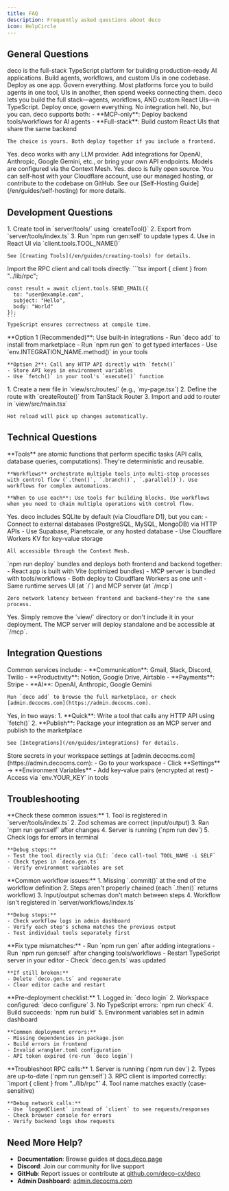 ```yaml
---
title: FAQ
description: Frequently asked questions about deco
icon: HelpCircle
---
```



## General Questions

<AccordionGroup>
  <Accordion title="What is deco?" icon="Info" client:load>
    deco is the full-stack TypeScript platform for building production-ready AI applications. Build agents, workflows, and custom UIs in one codebase. Deploy as one app. Govern everything.
  </Accordion>

  <Accordion title="How is deco different from other AI platforms?" icon="Zap" client:load>
    Most platforms force you to build agents in one tool, UIs in another, then spend weeks connecting them. deco lets you build the full stack—agents, workflows, AND custom React UIs—in TypeScript. Deploy once, govern everything. No integration hell.
  </Accordion>

  <Accordion title="Do I need a frontend?" icon="Monitor" client:load>
    No, but you can. deco supports both:
    - **MCP-only**: Deploy backend tools/workflows for AI agents
    - **Full-stack**: Build custom React UIs that share the same backend

    The choice is yours. Both deploy together if you include a frontend.
  </Accordion>

  <Accordion title="Can I use OpenAI, Anthropic, or my own model?" icon="Bot" client:load>
    Yes. deco works with any LLM provider. Add integrations for OpenAI, Anthropic, Google Gemini, etc., or bring your own API endpoints. Models are configured via the Context Mesh.
  </Accordion>

  <Accordion title="Is deco open source?" icon="Code" client:load>
    Yes. deco is fully open source. You can self-host with your Cloudflare account, use our managed hosting, or contribute to the codebase on GitHub. See our [Self-Hosting Guide](/en/guides/self-hosting) for more details.
  </Accordion>
</AccordionGroup>

## Development Questions

<AccordionGroup>
  <Accordion title="How do I add a new tool?" icon="Wrench" client:load>
    1. Create tool in `server/tools/` using `createTool()`
    2. Export from `server/tools/index.ts`
    3. Run `npm run gen:self` to update types
    4. Use in React UI via `client.tools.TOOL_NAME()`
    
    See [Creating Tools](/en/guides/creating-tools) for details.
  </Accordion>

  <Accordion title="How do I call backend tools from my React UI?" icon="Monitor" client:load>
    Import the RPC client and call tools directly:
    ```tsx
    import { client } from "../lib/rpc";
    
    const result = await client.tools.SEND_EMAIL({
      to: "user@example.com",
      subject: "Hello",
      body: "World"
    });
    ```
    TypeScript ensures correctness at compile time.
  </Accordion>

  <Accordion title="How do I connect to an external API?" icon="Globe" client:load>
    **Option 1 (Recommended)**: Use built-in integrations
    - Run `deco add` to install from marketplace
    - Run `npm run gen` to get typed interfaces
    - Use `env.INTEGRATION_NAME.method()` in your tools
    
    **Option 2**: Call any HTTP API directly with `fetch()`
    - Store API keys in environment variables
    - Use `fetch()` in your tool's `execute()` function
  </Accordion>

  <Accordion title="How do I add a new page to my UI?" icon="Layout" client:load>
    1. Create a new file in `view/src/routes/` (e.g., `my-page.tsx`)
    2. Define the route with `createRoute()` from TanStack Router
    3. Import and add to router in `view/src/main.tsx`
    
    Hot reload will pick up changes automatically.
  </Accordion>
</AccordionGroup>

## Technical Questions

<AccordionGroup>
  <Accordion title="What's the difference between tools and workflows?" icon="Settings" client:load>
    **Tools** are atomic functions that perform specific tasks (API calls, database queries, computations). They're deterministic and reusable.
    
    **Workflows** orchestrate multiple tools into multi-step processes with control flow (`.then()`, `.branch()`, `.parallel()`). Use workflows for complex automations.
    
    **When to use each**: Use tools for building blocks. Use workflows when you need to chain multiple operations with control flow.
  </Accordion>

  <Accordion title="Can I use my own database?" icon="Database" client:load>
    Yes. deco includes SQLite by default (via Cloudflare D1), but you can:
    - Connect to external databases (PostgreSQL, MySQL, MongoDB) via HTTP APIs
    - Use Supabase, Planetscale, or any hosted database
    - Use Cloudflare Workers KV for key-value storage
    
    All accessible through the Context Mesh.
  </Accordion>

  <Accordion title="How does the full-stack deployment work?" icon="Rocket" client:load>
    `npm run deploy` bundles and deploys both frontend and backend together:
    - React app is built with Vite (optimized bundles)
    - MCP server is bundled with tools/workflows
    - Both deploy to Cloudflare Workers as one unit
    - Same runtime serves UI (at `/`) and MCP server (at `/mcp`)
    
    Zero network latency between frontend and backend—they're the same process.
  </Accordion>

  <Accordion title="Can I deploy only the backend (no UI)?" icon="Server" client:load>
    Yes. Simply remove the `view/` directory or don't include it in your deployment. The MCP server will deploy standalone and be accessible at `/mcp`.
  </Accordion>
</AccordionGroup>

## Integration Questions

<AccordionGroup>
  <Accordion title="Which integrations are available?" icon="Link" client:load>
    Common services include:
    - **Communication**: Gmail, Slack, Discord, Twilio
    - **Productivity**: Notion, Google Drive, Airtable
    - **Payments**: Stripe
    - **AI**: OpenAI, Anthropic, Google Gemini
    
    Run `deco add` to browse the full marketplace, or check [admin.decocms.com](https://admin.decocms.com).
  </Accordion>

  <Accordion title="Can I create custom integrations?" icon="Code" client:load>
    Yes, in two ways:
    1. **Quick**: Write a tool that calls any HTTP API using `fetch()`
    2. **Publish**: Package your integration as an MCP server and publish to the marketplace
    
    See [Integrations](/en/guides/integrations) for details.
  </Accordion>

  <Accordion title="How do I manage API keys and secrets?" icon="Key" client:load>
    Store secrets in your workspace settings at [admin.decocms.com](https://admin.decocms.com):
    - Go to your workspace
    - Click **Settings** → **Environment Variables**
    - Add key-value pairs (encrypted at rest)
    - Access via `env.YOUR_KEY` in tools
  </Accordion>
</AccordionGroup>

## Troubleshooting

<AccordionGroup>
  <Accordion title="My tool isn't working" icon="AlertCircle" client:load>
    **Check these common issues:**
    1. Tool is registered in `server/tools/index.ts`
    2. Zod schemas are correct (input/output)
    3. Ran `npm run gen:self` after changes
    4. Server is running (`npm run dev`)
    5. Check logs for errors in terminal
    
    **Debug steps:**
    - Test the tool directly via CLI: `deco call-tool TOOL_NAME -i SELF`
    - Check types in `deco.gen.ts`
    - Verify environment variables are set
  </Accordion>

  <Accordion title="My workflow isn't executing" icon="AlertTriangle" client:load>
    **Common workflow issues:**
    1. Missing `.commit()` at the end of the workflow definition
    2. Steps aren't properly chained (each `.then()` returns workflow)
    3. Input/output schemas don't match between steps
    4. Workflow isn't registered in `server/workflows/index.ts`
    
    **Debug steps:**
    - Check workflow logs in admin dashboard
    - Verify each step's schema matches the previous output
    - Test individual tools separately first
  </Accordion>

  <Accordion title="Types are out of sync" icon="FileText" client:load>
    **Fix type mismatches:**
    - Run `npm run gen` after adding integrations
    - Run `npm run gen:self` after changing tools/workflows
    - Restart TypeScript server in your editor
    - Check `deco.gen.ts` was updated
    
    **If still broken:**
    - Delete `deco.gen.ts` and regenerate
    - Clear editor cache and restart
  </Accordion>

  <Accordion title="Deployment fails" icon="XCircle" client:load>
    **Pre-deployment checklist:**
    1. Logged in: `deco login`
    2. Workspace configured: `deco configure`
    3. No TypeScript errors: `npm run check`
    4. Build succeeds: `npm run build`
    5. Environment variables set in admin dashboard
    
    **Common deployment errors:**
    - Missing dependencies in package.json
    - Build errors in frontend
    - Invalid wrangler.toml configuration
    - API token expired (re-run `deco login`)
  </Accordion>

  <Accordion title="Can't call tools from React UI" icon="Monitor" client:load>
    **Troubleshoot RPC calls:**
    1. Server is running (`npm run dev`)
    2. Types are up-to-date (`npm run gen:self`)
    3. RPC client is imported correctly: `import { client } from "../lib/rpc"`
    4. Tool name matches exactly (case-sensitive)
    
    **Debug network calls:**
    - Use `loggedClient` instead of `client` to see requests/responses
    - Check browser console for errors
    - Verify backend logs show requests
  </Accordion>
</AccordionGroup>

## Need More Help?

- **Documentation**: Browse guides at [docs.deco.page](https://docs.deco.page)
- **Discord**: Join our community for live support
- **GitHub**: Report issues or contribute at [github.com/deco-cx/deco](https://github.com/deco-cx/deco)
- **Admin Dashboard**: [admin.decocms.com](https://admin.decocms.com)
